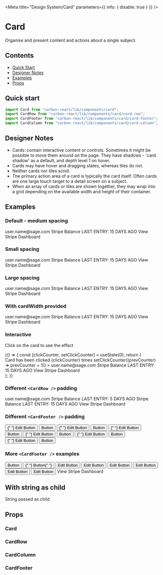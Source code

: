 
<Meta title="Design System/Card" parameters={{ info: { disable: true } }} />

# Card

Organise and present content and actions about a single subject.

## Contents

- [Quick Start](#quick-start)
- [Designer Notes](#designer-notes)
- [Examples](#examples)
- [Props](#props)

## Quick start

```javascript
import Card from "carbon-react/lib/components/card";
import CardRow from "carbon-react/lib/components/card/card-row";
import CardFooter from "carbon-react/lib/components/card/card-footer";
import CardColumn from "carbon-react/lib/components/card/card-column";
```

## Designer Notes

- Cards: contain interactive content or controls.
  Sometimes it might be possible to move them around on the page. They have shadows - 'card shadow' as a default,
  and depth level 1 on hover.
- Cards may have hover and dragging states, whereas tiles do not.
- Neither cards nor tiles scroll.
- The primary action area of a card is typically the card itself.
  Often cards are one large touch target to a detail screen on a subject.
- When an array of cards or tiles are shown together,
  they may wrap into a grid depending on the available width and height of their container.

## Examples

### Default - medium spacing

<Preview>
  <Story name="default">
    <Card>
      <CardRow>
        <CardColumn align="left">
          <Heading title="Stripe - [account name]" divider={false} />
          <Typography variant="h5">user.name@sage.com</Typography>
        </CardColumn>
        <CardColumn align="right">
          <Icon type="image" />
        </CardColumn>
      </CardRow>
      <CardRow>
        <CardColumn>
          <Typography variant="h5" weight="bold">
            Stripe Balance
          </Typography>
          <Heading title="£ 0.00" divider={false} />
          <Typography>LAST ENTRY: 15 DAYS AGO</Typography>
        </CardColumn>
      </CardRow>
      <CardFooter>
        <CardColumn>
          <Link icon="link" href="https://carbon.sage.com/">
            View Stripe Dashboard
          </Link>
        </CardColumn>
      </CardFooter>
    </Card>
  </Story>
</Preview>

### Small spacing

<Preview>
  <Story name="small spacing">
    <Card spacing="small">
      <CardRow>
        <CardColumn align="left">
          <Heading title="Stripe - [account name]" divider={false} />
          <Typography variant="h5">user.name@sage.com</Typography>
        </CardColumn>
        <CardColumn align="right">
          <Icon type="image" />
        </CardColumn>
      </CardRow>
      <CardRow pt={2} pb={2}>
        <CardColumn>
          <Typography variant="h5" weight="bold">
            Stripe Balance
          </Typography>
          <Heading title="£ 0.00" divider={false} />
          <Typography>LAST ENTRY: 15 DAYS AGO</Typography>
        </CardColumn>
      </CardRow>
      <CardFooter>
        <CardColumn>
          <Link icon="link" href="https://carbon.sage.com/">
            View Stripe Dashboard
          </Link>
        </CardColumn>
      </CardFooter>
    </Card>
  </Story>
</Preview>

### Large spacing

<Preview>
  <Story name="large spacing">
    <Card spacing="large">
      <CardRow>
        <CardColumn align="left">
          <Heading title="Stripe - [account name]" divider={false} />
          <Typography variant="h5">user.name@sage.com</Typography>
        </CardColumn>
        <CardColumn align="right">
          <Icon type="image" />
        </CardColumn>
      </CardRow>
      <CardRow pt={4} pb={4}>
        <CardColumn>
          <Typography variant="h5" weight="bold">
            Stripe Balance
          </Typography>
          <Heading title="£ 0.00" divider={false} />
          <Typography>LAST ENTRY: 15 DAYS AGO</Typography>
        </CardColumn>
      </CardRow>
      <CardFooter>
        <CardColumn>
          <Link icon="link" href="https://carbon.sage.com/">
            View Stripe Dashboard
          </Link>
        </CardColumn>
      </CardFooter>
    </Card>
  </Story>
</Preview>

### With cardWidth provided

<Preview>
  <Story name="with cardWidth provided">
    <Card cardWidth="300px">
      <CardRow>
        <CardColumn align="left">
          <Heading title="Stripe - [account name]" divider={false} />
          <Typography variant="h5">user.name@sage.com</Typography>
        </CardColumn>
        <CardColumn align="right">
          <Icon type="image" />
        </CardColumn>
      </CardRow>
      <CardRow>
        <CardColumn>
          <Typography variant="h5" weight="bold">
            Stripe Balance
          </Typography>
          <Heading title="£ 0.00" divider={false} />
          <Typography>LAST ENTRY: 15 DAYS AGO</Typography>
        </CardColumn>
      </CardRow>
      <CardFooter>
        <CardColumn>
          <Link icon="link" href="https://carbon.sage.com/">
            View Stripe Dashboard
          </Link>
        </CardColumn>
      </CardFooter>
    </Card>
  </Story>
</Preview>

### Interactive

Click on the card to see the effect

<Preview>
  <Story name="interactive" parameters={{ chromatic: { disable: true } }}>
    {() => {
      const [clickCounter, setClickCounter] = useState(0);
      return (
        <div>
          <Typography variant="b">
            Card has been clicked {clickCounter} times
          </Typography>
          <Card
            interactive
            action={() => setClickCounter((prevCounter) => prevCounter + 1)}
          >
            <CardRow>
              <CardColumn align="left">
                <Heading title="Stripe - [account name]" divider={false} />
                <Typography variant="h5">user.name@sage.com</Typography>
              </CardColumn>
              <CardColumn align="right">
                <Icon type="image" />
              </CardColumn>
            </CardRow>
            <CardRow>
              <CardColumn>
                <Typography variant="h5" weight="bold">
                  Stripe Balance
                </Typography>
                <Heading title="£ 0.00" divider={false} />
                <Typography>LAST ENTRY: 15 DAYS AGO</Typography>
              </CardColumn>
            </CardRow>
            <CardFooter>
              <CardColumn>
                <Link icon="link" href="https://carbon.sage.com/">
                  View Stripe Dashboard
                </Link>
              </CardColumn>
            </CardFooter>
          </Card>
        </div>
      );
    }}
  </Story>
</Preview>

### Different `<CardRow />` padding

<Preview>
  <Story
    name="different CardRow padding"
    parameters={{ chromatic: { disable: true } }}
  >
    <Card>
      <CardRow pt={2} pb={0}>
        <CardColumn align="left">
          <Heading title="Stripe - [account name]" divider={false} />
          <Typography variant="h5">user.name@sage.com</Typography>
        </CardColumn>
        <CardColumn align="right">
          <Icon type="image" />
        </CardColumn>
      </CardRow>
      <CardRow pt={0} pb={4}>
        <CardColumn>
          <Typography variant="h5" weight="bold">
            Stripe Balance
          </Typography>
          <Heading title="£ 0.00" divider={false} />
          <Typography>LAST ENTRY: 5 DAYS AGO</Typography>
        </CardColumn>
      </CardRow>
      <CardRow pt={0} pb={4}>
        <CardColumn>
          <Typography variant="h5" weight="bold">
            Stripe Balance
          </Typography>
          <Heading title="£ 0.00" divider={false} />
          <Typography>LAST ENTRY: 15 DAYS AGO</Typography>
        </CardColumn>
      </CardRow>
      <CardFooter>
        <CardColumn>
          <Link icon="link" href="https://carbon.sage.com/">
            View Stripe Dashboard
          </Link>
        </CardColumn>
      </CardFooter>
    </Card>
  </Story>
</Preview>

### Different `<CardFooter />` padding

<Preview>
  <Story
    name="different CardFooter padding"
    parameters={{ chromatic: { disable: true } }}
  >
    <div>
      <Card>
        <CardFooter px={1} py={1}>
          <Box width="100%" display="flex" justifyContent="space-around">
            <Box flexGrow={1}>
              <Button p={0} buttonType="tertiary" iconType="edit">
                {" "}
                Edit Button
              </Button>
            </Box>
            <Box>
              <Button buttonType="primary"> Button </Button>
            </Box>
          </Box>
        </CardFooter>
      </Card>
      <Card>
        <CardFooter px={2} py={1}>
          <Box width="100%" display="flex" justifyContent="space-around">
            <Box flexGrow={1}>
              <Button p={0} buttonType="tertiary" iconType="edit">
                {" "}
                Edit Button
              </Button>
            </Box>
            <Box>
              <Button buttonType="primary"> Button </Button>
            </Box>
          </Box>
        </CardFooter>
      </Card>
      <Card>
        <CardFooter px={3} py={1}>
          <Box width="100%" display="flex" justifyContent="space-around">
            <Box flexGrow={1}>
              <Button p={0} buttonType="tertiary" iconType="edit">
                {" "}
                Edit Button
              </Button>
            </Box>
            <Box>
              <Button buttonType="primary"> Button </Button>
            </Box>
          </Box>
        </CardFooter>
      </Card>
      <Card>
        <CardFooter px={4} py={1}>
          <Box width="100%" display="flex" justifyContent="space-around">
            <Box flexGrow={1}>
              <Button p={0} buttonType="tertiary" iconType="edit">
                {" "}
                Edit Button
              </Button>
            </Box>
            <Box>
              <Button buttonType="primary"> Button </Button>
            </Box>
          </Box>
        </CardFooter>
      </Card>
      <Card>
        <CardFooter px={5} py={1}>
          <Box width="100%" display="flex" justifyContent="space-around">
            <Box flexGrow={1}>
              <Button p={0} buttonType="tertiary" iconType="edit">
                {" "}
                Edit Button
              </Button>
            </Box>
            <Box>
              <Button buttonType="primary"> Button </Button>
            </Box>
          </Box>
        </CardFooter>
      </Card>
      <Card>
        <CardFooter px={5} py={2}>
          <Box width="100%" display="flex" justifyContent="space-around">
            <Box flexGrow={1}>
              <Button p={0} buttonType="tertiary" iconType="edit">
                {" "}
                Edit Button
              </Button>
            </Box>
            <Box>
              <Button buttonType="primary"> Button </Button>
            </Box>
          </Box>
        </CardFooter>
      </Card>
    </div>
  </Story>
</Preview>

### More `<CardFooter />` examples

<Preview>
  <Story name="more examples of CardFooter">
    <div>
      <Card>
        <CardFooter p={1}>
          <Box
            alignItems="center"
            width="100%"
            display="flex"
            justifyContent="space-around"
          >
            <Box flexGrow={1}>
              <IconButton>
                <Icon bgSize="medium" type="phone" />
              </IconButton>
              <IconButton>
                <Icon bgSize="medium" type="phone" />
              </IconButton>
              <IconButton>
                <Icon bgSize="medium" type="phone" />
              </IconButton>
              <IconButton>
                <Icon bgSize="medium" type="phone" />
              </IconButton>
            </Box>
            <Box>
              <Button buttonType="tertiary"> Button </Button>
              <Button buttonType="primary" ml={2}>
                {" "}
                Button{" "}
              </Button>
            </Box>
          </Box>
        </CardFooter>
      </Card>
      <Card cardWidth="400px">
        <CardFooter px={2} py={1}>
          <Box
            width="100%"
            alignItems="center"
            display="flex"
            justifyContent="center"
          >
            <Button
              p={0}
              iconPosition="after"
              iconType="edit"
              buttonType="tertiary"
            >
              Edit Button
            </Button>
            <VerticalDivider tint={80} py={0} px={2} h={30} />
            <Button
              p={0}
              iconPosition="after"
              iconType="edit"
              buttonType="tertiary"
              ml={2}
            >
              Edit Button
            </Button>
            <VerticalDivider tint={80} py={0} px={2} h={30} />
            <Button
              p={0}
              iconPosition="after"
              iconType="edit"
              buttonType="tertiary"
              ml={2}
            >
              Edit Button
            </Button>
          </Box>
        </CardFooter>
      </Card>
      <Card cardWidth="400px">
        <CardFooter variant="transparent" px={2} py={1}>
          <Box
            width="100%"
            alignItems="center"
            display="flex"
            justifyContent="center"
          >
            <Button
              p={0}
              iconPosition="after"
              iconType="edit"
              buttonType="tertiary"
            >
              Edit Button
            </Button>
            <VerticalDivider tint={80} py={0} px={2} h={30} />
            <Button
              p={0}
              iconPosition="after"
              iconType="edit"
              buttonType="tertiary"
              ml={2}
            >
              Edit Button
            </Button>
            <VerticalDivider tint={80} py={0} px={2} h={30} />
            <Button
              p={0}
              iconPosition="after"
              iconType="edit"
              buttonType="tertiary"
              ml={2}
            >
              Edit Button
            </Button>
          </Box>
        </CardFooter>
      </Card>
      <Card>
        <CardFooter p={2}>
          <Box display="flex" width="100%" justifyContent="center">
            <Link icon="link" href="https://carbon.sage.com/">
              View Stripe Dashboard
            </Link>
          </Box>
        </CardFooter>
      </Card>
    </div>
  </Story>
</Preview>

## With string as child

<Preview>
  <Story
    name="with string as child"
    parameters={{ chromatic: { disable: true } }}
  >
    <div>
      <Card>String passed as child</Card>
    </div>
  </Story>
</Preview>

## Props

### Card

<Props of={Card} />

### CardRow

<StyledSystemProps noHeader padding of={CardRow} />

### CardColumn

<Props of={CardColumn} />

### CardFooter

<StyledSystemProps spacing noHeader of={CardFooter} />
